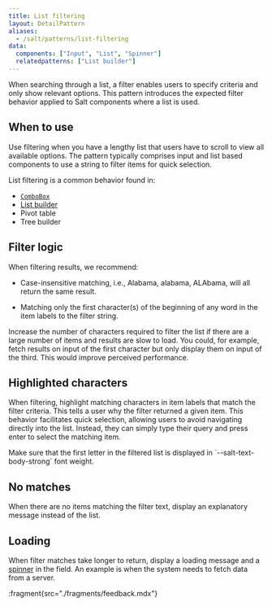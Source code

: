 ```yaml
---
title: List filtering
layout: DetailPattern
aliases:
  - /salt/patterns/list-filtering
data:
  components: ["Input", "List", "Spinner"]
  relatedpatterns: ["List builder"]
---
```


When searching through a list, a filter enables users to specify criteria and only show relevant options. This pattern introduces the expected filter behavior applied to Salt components where a list is used.

  <Diagram
    src="/img/patterns/list-filtering/image.png"
    alt="A list filter."
    contentPosition="top"
    border
  />

## When to use

Use filtering when you have a lengthy list that users have to scroll to view all available options. The pattern typically comprises input and list based components to use a string to filter items for quick selection.

List filtering is a common behavior found in:
* [`ComboBox`](/salt/components/combo-box)
* [List builder](/salt/patterns/list-builder)
* Pivot table
* Tree builder

## Filter logic 

When filtering results, we recommend:

* Case-insensitive matching, i.e., Alabama, alabama, ALAbama, will all return the same result.
* Matching only the first character(s) of the beginning of any word in the item labels to the filter string.

  <Diagram
    src="/img/patterns/list-filtering/filter-logic.png"
    alt="An example of filter logic."
    contentPosition="top"
    border
  />

<ExampleContainer type="positive" customPillText="Best practices">
Increase the number of characters required to filter the list if there are a large number of items and results are slow to load. You could, for example, fetch results on input of the first character but only display them on input of the third. This would improve perceived performance.
</ExampleContainer>

## Highlighted characters

When filtering, highlight matching characters in item labels that match the filter criteria. This tells a user why the filter returned a given item. This behavior facilitates quick selection, allowing users to avoid navigating directly into the list. Instead, they can simply type their query and press enter to select the matching item.

  <Diagram
    src="/img/patterns/list-filtering/highlighted-characters.png"
    alt="An example of filtering a list in a combo box."
    contentPosition="top"
    border
  />

<ExampleContainer type="positive" customPillText="Best practices">
Make sure that the first letter in the filtered list is displayed in `--salt-text-body-strong` font weight.
</ExampleContainer>

## No matches

When there are no items matching the filter text, display an explanatory message instead of the list.

  <Diagram
    src="/img/patterns/list-filtering/no-matches.png"
    alt="An example of no matches in the list."
    contentPosition="top"
    border
  />

## Loading

When filter matches take longer to return, display a loading message and a [spinner](/salt/components/spinner) in the field. An example is when the system needs to fetch data from a server.

  <Diagram
    src="/img/patterns/list-filtering/filter-loading.png"
    alt="An example of asychronus loading."
    contentPosition="top"
    border
  />

:fragment{src="./fragments/feedback.mdx"}
